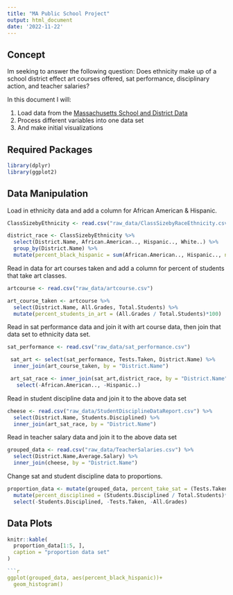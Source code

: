 ```yaml
---
title: "MA Public School Project"
output: html_document
date: '2022-11-22'
---
```



## Concept

Im seeking to answer the following question: Does ethnicity make up
of a school district effect art courses offered, sat performance, disciplinary 
action, and teacher salaries?

In this document I will:

1. Load data from the [Massachusetts School and District Data](https://www.doe.mass.edu/SchDistrictData.html)
2. Process different variables into one data set
3. And make initial visualizations

## Required Packages

```r
library(dplyr)
library(ggplot2)
```


## Data Manipulation
Load in ethnicity data and add a column for African American & Hispanic.
```r
ClassSizebyEthnicity <- read.csv("raw_data/ClassSizebyRaceEthnicity.csv")
```

```r
district_race <- ClassSizebyEthnicity %>%
  select(District.Name, African.American.., Hispanic.., White..) %>%
  group_by(District.Name) %>%
  mutate(percent_black_hispanic = sum(African.American.., Hispanic.., na.rm = TRUE ))
```

Read in data for art courses taken and add a column for percent of students that take art classes.
```r
artcourse <- read.csv("raw_data/artcourse.csv")
```


```r
art_course_taken <- artcourse %>%
  select(District.Name, All.Grades, Total.Students) %>%
  mutate(percent_students_in_art = (All.Grades / Total.Students)*100)
```

Read in sat performance data and join it with art course data, then join that data set to ethnicity data set.
```r
sat_performance <- read.csv("raw_data/sat_performance.csv")
```

```r
 sat_art <- select(sat_performance, Tests.Taken, District.Name) %>%
  inner_join(art_course_taken, by = "District.Name")
```

```r
 art_sat_race <- inner_join(sat_art,district_race, by = "District.Name") %>%
   select(-African.American.., -Hispanic..)
```

Read in student discipline data and join it to the above data set
```r
cheese <- read.csv("raw_data/StudentDisciplineDataReport.csv") %>%
  select(District.Name, Students.Disciplined) %>%
  inner_join(art_sat_race, by = "District.Name")
```

Read in teacher salary data and join it to the above data set
```r
grouped_data <- read.csv("raw_data/TeacherSalaries.csv") %>%
  select(District.Name,Average.Salary) %>%
  inner_join(cheese, by = "District.Name")
```

Change sat and student discipline data to proportions.
```r
proportion_data <- mutate(grouped_data, percent_take_sat = (Tests.Taken/Total.Students)*100) %>%
  mutate(percent_disciplined = (Students.Disciplined / Total.Students)*100)%>%
  select(-Students.Disciplined, -Tests.Taken, -All.Grades)
```

## Data Plots
```r
knitr::kable(
  proportion_data[1:5, ], 
  caption = "proportion data set"
)

```r
ggplot(grouped_data, aes(percent_black_hispanic))+
  geom_histogram()
```